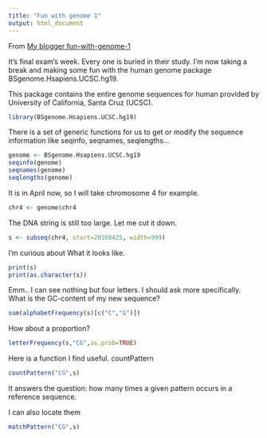 ```yaml
---
title: "Fun with genome 1"
output: html_document
---
```


From [My blogger fun-with-genome-1](http://bitit1994.blogspot.hk/2016/04/fun-with-genome-1.html)

It's final exam's week. Every one is buried in their study. I'm now taking a break and making some fun with the human genome package BSgenome.Hsapiens.UCSC.hg19. 

This package contains the entire genome sequences for human provided by University of California, Santa Cruz (UCSC).

```r
library(BSgenome.Hsapiens.UCSC.hg19)
```

There is a set of generic functions for us to get or modify the sequence information like seqinfo, seqnames, seqlengths...

```r
genome <- BSgenome.Hsapiens.UCSC.hg19
seqinfo(genome)
seqnames(genome)
seqlengths(genome)
```

It is in April now, so I will take chromosome 4 for example.

```r
chr4 <- genome$chr4
```

The DNA string is still too large. Let me cut it down.

```r
s <- subseq(chr4, start=20160425, width=999)
```

I'm curious about What it looks like.

```r
print(s)
print(as.character(s))
```

Emm.. I can see nothing but four letters. 
I should ask more specifically.
What is the GC-content of my new sequence? 

```r
sum(alphabetFrequency(s)[c("C","G")])
```

How about a proportion?
```r
letterFrequency(s,"CG",as.prob=TRUE)
```

Here is a function I find useful. countPattern

```r
countPattern("CG",s)
```

It answers the question: how many times a given pattern occurs in a reference sequence.

I can also locate them
```r
matchPattern("CG",s)
```
